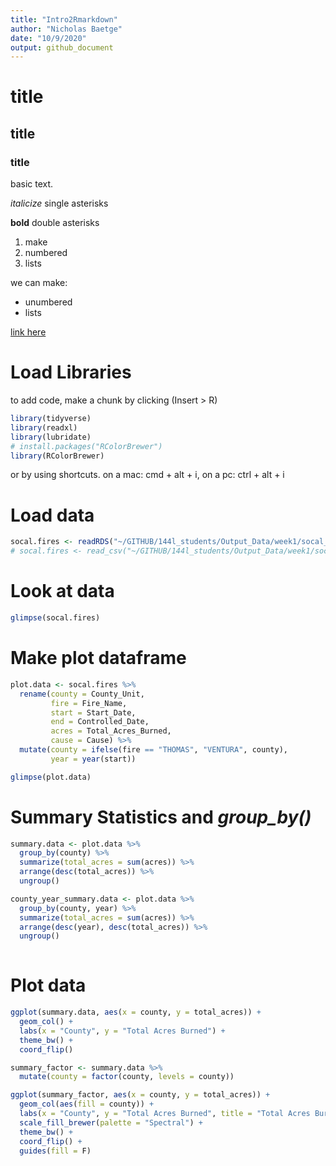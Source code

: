 ```yaml
---
title: "Intro2Rmarkdown"
author: "Nicholas Baetge"
date: "10/9/2020"
output: github_document
---
```


# title
## title
### title

basic text.

*italicize* single asterisks

**bold** double asterisks

1. make
2. numbered
3. lists

we can make:

- unumbered
- lists

[link here](https://www.google.com)


# Load Libraries

to add code, make a chunk by clicking (Insert > R) 

```r
library(tidyverse)
library(readxl)
library(lubridate)
# install.packages("RColorBrewer")
library(RColorBrewer)
```

or by using shortcuts. on a mac: cmd + alt + i, on a pc: ctrl + alt + i

# Load data

```r
socal.fires <- readRDS("~/GITHUB/144l_students/Output_Data/week1/socal_fires_data.rds")
# socal.fires <- read_csv("~/GITHUB/144l_students/Output_Data/week1/socal_fires_data.csv")
```

# Look at data

```r
glimpse(socal.fires)
```

# Make plot dataframe

```r
plot.data <- socal.fires %>%
  rename(county = County_Unit,
         fire = Fire_Name,
         start = Start_Date,
         end = Controlled_Date,
         acres = Total_Acres_Burned,
         cause = Cause) %>%
  mutate(county = ifelse(fire == "THOMAS", "VENTURA", county),
         year = year(start))
```

```r
glimpse(plot.data)
```

# Summary Statistics and *group_by()*

```r
summary.data <- plot.data %>%
  group_by(county) %>% 
  summarize(total_acres = sum(acres)) %>%
  arrange(desc(total_acres)) %>% 
  ungroup()
```


```r
county_year_summary.data <- plot.data %>% 
  group_by(county, year) %>% 
  summarize(total_acres = sum(acres)) %>% 
  arrange(desc(year), desc(total_acres)) %>% 
  ungroup() 
  
```


# Plot data

```r
ggplot(summary.data, aes(x = county, y = total_acres)) +
  geom_col() +
  labs(x = "County", y = "Total Acres Burned") +
  theme_bw() +
  coord_flip()

```

```r
summary_factor <- summary.data %>% 
  mutate(county = factor(county, levels = county))
```

```r
ggplot(summary_factor, aes(x = county, y = total_acres)) +
  geom_col(aes(fill = county)) +
  labs(x = "County", y = "Total Acres Burned", title = "Total Acres Burned 2014 - 2018") +
  scale_fill_brewer(palette = "Spectral") +
  theme_bw() +
  coord_flip() +
  guides(fill = F)

```








